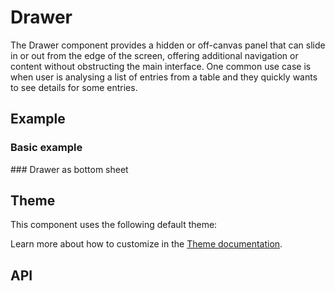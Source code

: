 
<Meta title="Docs/Components/Layers/Drawer" />

# Drawer
The Drawer component provides a hidden or off-canvas panel that can slide in or out from the edge of the screen,
offering additional navigation or content without obstructing the main interface. One common use case is when user
is analysing a list of entries from a table and they quickly wants to see details for some entries.

## Example
### Basic example
<Canvas sourceState="shown" of={DrawerStories.Simple} />
### Drawer as bottom sheet
<Canvas of={DrawerStories.BottomSheet} />

## Theme
This component uses the following default theme:

<ThemeRender theme={drawerTheme} />

Learn more about how to customize in the [Theme documentation](?path=/docs/docs-theme-getting-started--docs).


## API
<ArgTypes of={Drawer} />
